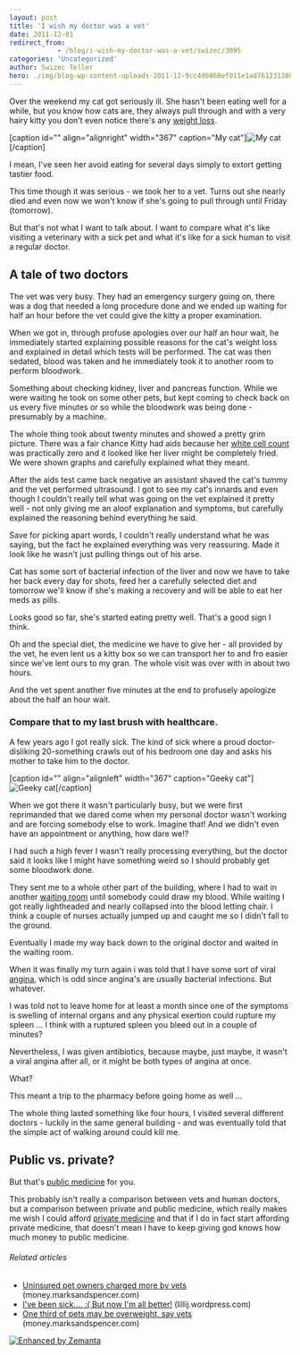 ```yaml
---
layout: post
title: 'I wish my doctor was a vet'
date: 2011-12-01
redirect_from: 
            - /blog/i-wish-my-doctor-was-a-vet/swizec/3095
categories: 'Uncategorized'
author: Swizec Teller
hero: ./img/blog-wp-content-uploads-2011-12-9cc4d6860ef011e1a87612313804ec91_73.jpg
---
```

Over the weekend my cat got seriously ill. She hasn't been eating well for a while, but you know how cats are, they always pull through and with a very hairy kitty you don't even notice there's any [weight loss](http://en.wikipedia.org/wiki/Weight_loss "Weight loss").



\[caption id="" align="alignright" width="367" caption="My cat"]![My cat](./img/blog-wp-content-uploads-2011-12-9cc4d6860ef011e1a87612313804ec91_73.jpg "My cat")\[/caption]



I mean, I've seen her avoid eating for several days simply to extort getting tastier food.



This time though it was serious - we took her to a vet. Turns out she nearly died and even now we won't know if she's going to pull through until Friday (tomorrow).



But that's not what I want to talk about. I want to compare what it's like visiting a veterinary with a sick pet and what it's like for a sick human to visit a regular doctor.

## A tale of two doctors

The vet was very busy. They had an emergency surgery going on, there was a dog that needed a long procedure done and we ended up waiting for half an hour before the vet could give the kitty a proper examination.



When we got in, through profuse apologies over our half an hour wait, he immediately started explaining possible reasons for the cat's weight loss and explained in detail which tests will be performed. The cat was then sedated, blood was taken and he immediately took it to another room to perform bloodwork.



Something about checking kidney, liver and pancreas function. While we were waiting he took on some other pets, but kept coming to check back on us every five minutes or so while the bloodwork was being done - presumably by a machine.



The whole thing took about twenty minutes and showed a pretty grim picture. There was a fair chance Kitty had aids because her [white cell count](http://en.wikipedia.org/wiki/Complete_blood_count "Complete blood count") was practically zero and it looked like her liver might be completely fried. We were shown graphs and carefully explained what they meant.



After the aids test came back negative an assistant shaved the cat's tummy and the vet performed ultrasound. I got to see my cat's innards and even though I couldn't really tell what was going on the vet explained it pretty well - not only giving me an aloof explanation and symptoms, but carefully explained the reasoning behind everything he said.



Save for picking apart words, I couldn't really understand what he was saying, but the fact he explained everything was very reassuring. Made it look like he wasn't just pulling things out of his arse.



Cat has some sort of bacterial infection of the liver and now we have to take her back every day for shots, feed her a carefully selected diet and tomorrow we'll know if she's making a recovery and will be able to eat her meds as pills.



Looks good so far, she's started eating pretty well. That's a good sign I think.



Oh and the special diet, the medicine we have to give her - all provided by the vet, he even lent us a kitty box so we can transport her to and fro easier since we've lent ours to my gran. The whole visit was over with in about two hours.



And the vet spent another five minutes at the end to profusely apologize about the half an hour wait.

### Compare that to my last brush with healthcare.

A few years ago I got really sick. The kind of sick where a proud doctor-disliking 20-something crawls out of his bedroom one day and asks his mother to take him to the doctor.



\[caption id="" align="alignleft" width="367" caption="Geeky cat"]![Geeky cat](./img/blog-wp-content-uploads-2011-12-f2ea2d400a7211e1a87612313804ec91_72.jpg "Geeky cat")\[/caption]



When we got there it wasn't particularly busy, but we were first reprimanded that we dared come when my personal doctor wasn't working and are forcing somebody else to work. Imagine that! And we didn't even have an appointment or anything, how dare we!?



I had such a high fever I wasn't really processing everything, but the doctor said it looks like I might have something weird so I should probably get some bloodwork done.



They sent me to a whole other part of the building, where I had to wait in another [waiting room](http://en.wikipedia.org/wiki/Waiting_room "Waiting room") until somebody could draw my blood. While waiting I got really lightheaded and nearly collapsed into the blood letting chair. I think a couple of nurses actually jumped up and caught me so I didn't fall to the ground.



Eventually I made my way back down to the original doctor and waited in the waiting room.



When it was finally my turn again i was told that I have some sort of viral [angina](http://en.wikipedia.org/wiki/Angina_pectoris "Angina pectoris"), which is odd since angina's are usually bacterial infections. But whatever.



I was told not to leave home for at least a month since one of the symptoms is swelling of internal organs and any physical exertion could rupture my spleen ... I think with a ruptured spleen you bleed out in a couple of minutes?



Nevertheless, I was given antibiotics, because maybe, just maybe, it wasn't a viral angina after all, or it might be both types of angina at once.



What?



This meant a trip to the pharmacy before going home as well ...



The whole thing lasted something like four hours, I visited several different doctors - luckily in the same general building - and was eventually told that the simple act of walking around could kill me.

## Public vs. private?

But that's [public medicine](http://en.wikipedia.org/wiki/Public_health "Public health") for you.



This probably isn't really a comparison between vets and human doctors, but a comparison between private and public medicine, which really makes me wish I could afford [private medicine](http://en.wikipedia.org/wiki/Private_healthcare "Private healthcare") and that if I do in fact start affording private medicine, that doesn't mean I have to keep giving god knows how much money to public medicine.

###### Related articles

- [Uninsured pet owners charged more by vets](http://money.marksandspencer.com/news/2010/09/uninsured-pet-owners-charged-more-by-vets/7310/) (money.marksandspencer.com)
- [I've been sick.... :( But now I'm all better!](http://lillij.wordpress.com/2011/11/05/i%e2%80%99ve-been-sick%e2%80%a6-but-now-i%e2%80%99m-all-better/) (lillij.wordpress.com)
- [One third of pets may be overweight, say vets](http://money.marksandspencer.com/news/2010/07/one-third-of-pets-may-be-overweight,-say-vets/7169/) (money.marksandspencer.com)

[![Enhanced by Zemanta](http://img.zemanta.com/zemified_e.png?x-id=994bba52-216c-4a62-8e01-b01213c76dae)](http://www.zemanta.com/ "Enhanced by Zemanta")